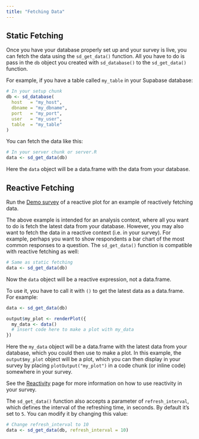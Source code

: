 ```yaml
---
title: "Fetching Data"
---
```


## Static Fetching

Once you have your database properly set up and your survey is live, you can fetch the data using the `sd_get_data()` function. All you have to do is pass in the `db` object you created with `sd_database()` to the `sd_get_data()` function. 

For example, if you have a table called `my_table` in your Supabase database:

```r
# In your setup chunk
db <- sd_database(
  host   = "my_host",
  dbname = "my_dbname",
  port   = "my_port",
  user   = "my_user",
  table  = "my_table"
)
```

You can fetch the data like this:

```r
# In your server chunk or server.R
data <- sd_get_data(db)
```

Here the `data` object will be a data.frame with the data from your database.

## Reactive Fetching

::: {.callout-tip}

Run the [Demo survey](https://github.com/surveydown-dev/demo-reactive-plot) of a reactive plot for an example of reactively fetching data.

:::

The above example is intended for an analysis context, where all you want to do is fetch the latest data from your database. However, you may also want to fetch the data in a reactive context (i.e. in your survey). For example, perhaps you want to show respondents a bar chart of the most common responses to a question. The `sd_get_data()` function is compatible with reactive fetching as well:

```r
# Same as static fetching
data <- sd_get_data(db)
```

Now the `data` object will be a reactive expression, not a data.frame. 

To use it, you have to call it with `()` to get the latest data as a data.frame. For example:

```r
data <- sd_get_data(db)

output$my_plot <- renderPlot({  
  my_data <- data()
  # insert code here to make a plot with my_data
})
```

Here the `my_data` object will be a data.frame with the latest data from your database, which you could then use to make a plot. In this example, the `output$my_plot` object will be a plot, which you can then display in your survey by placing `plotOutput("my_plot")` in a code chunk (or inline code) somewhere in your survey.

See the [Reactivity](reactivity.qmd) page for more information on how to use reactivity in your survey.

::: {.callout-tip}

The `sd_get_data()` function also accepts a parameter of `refresh_interval`, which defines the interval of the refreshing time, in seconds. By default it's set to `5`. You can modify it by changing this value:

```r
# Change refresh_interval to 10
data <- sd_get_data(db, refresh_interval = 10)
```

:::